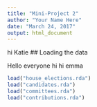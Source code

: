 ```yaml
---
title: "Mini-Project 2"
author: "Your Name Here"
date: "March 24, 2017"
output: html_document
---
```


hi Katie
## Loading the data

Hello everyone 
hi
hi emma

```r
load("house_elections.rda")
load("candidates.rda")
load("committees.rda")
load("contributions.rda")
```


